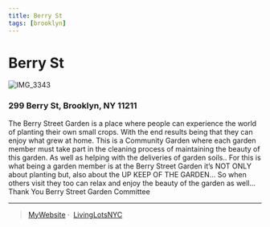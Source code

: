 ```yaml
---
title: Berry St
tags: [brooklyn]
---
```

# Berry St
![IMG_3343](https://user-images.githubusercontent.com/22154417/159124108-0e824aa2-b588-4245-bef1-16fb81da7623.JPG)


<NumberOfOrg URL="https://livinglotsnyc.org/lot/54104/" />

### 299 Berry St, Brooklyn, NY 11211

The Berry Street Garden is a place where people
can experience the world of planting their own
small crops.
With the end results being that they can enjoy
what grew at home.
This is a Community Garden where each garden member must take part in the cleaning process of maintaining the beauty of this garden.
As well as helping with the deliveries of garden soils..
For this is what being a garden member is at the Berry Street Garden it’s NOT ONLY about planting but, also about the UP KEEP OF THE GARDEN...
So when others visit they too can relax and enjoy the beauty of the garden as well...
Thank You
Berry Street Garden Committee

---
> [MyWebsite](https://www.facebook.com/BerryStreetGarden/)&nbsp;&middot;&nbsp;
> [LivingLotsNYC](https://livinglotsnyc.org/lot/54104/)



